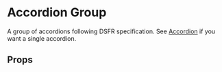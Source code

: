 

<Meta of={AccordionGroupStories} />

# Accordion Group

A group of accordions following DSFR specification.
See [Accordion](?path=/docs/components-acordion--docs) if you want a single accordion.

<Canvas of={AccordionGroupStories.ClosedAccordionGroup} />

## Props

<Controls />
